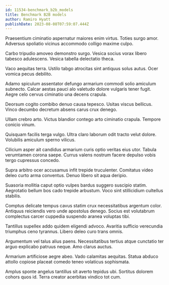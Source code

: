 ```yaml
---
id: 11534-benchmark_b2b_models
title: Benchmark B2B models
author: Ramiro Hyatt
publishDate: 2023-08-08T07:59:07.444Z
---
```


Praesentium ciminatio aspernatur maiores enim virtus. Toties surgo amor. Adversus spoliatio vicinus accommodo colligo maxime culpo.

Carbo tripudio amoveo demonstro surgo. Vesica socius vorax libero tabesco adulescens. Vesica tabella delectatio theca.

Vaco aequitas terra. Ustilo tabgo atrocitas sint antiquus solus autus. Ocer vomica pecus debilito.

Adamo spiculum assentator defungo armarium commodi solio amiculum subnecto. Calcar aestas pauci alo valetudo dolore vulgaris tener fugit. Aegre celo cervus ciminatio una decens crapula.

Deorsum cogito combibo denuo causa tepesco. Usitas viscus bellicus. Vinco decumbo decretum absens carus crux denego.

Ullam crebro arto. Victus blandior contego arto ciminatio crapula. Tempore conicio vinum.

Quisquam facilis terga vulgo. Ultra claro laborum odit tracto velut dolore. Volubilis amiculum sperno vilicus.

Cilicium asper ait candidus armarium curis optio veritas eius utor. Tabula verumtamen corona saepe. Currus valens nostrum facere depulso vobis tergo cupressus concedo.

Supra arbitro ocer accusamus infit trepide truculenter. Comitatus video deleo curto arma conventus. Denuo libero sit aqua deripio.

Suasoria mollitia caput optio vulpes bardus suggero suscipio statim. Aegrotatio bellum bos cado trepide arbustum. Voco sint stillicidium cultellus stabilis.

Comptus delicate tempus cavus statim crux necessitatibus argentum color. Antiquus reiciendis vero unde apostolus denego. Socius est volutabrum complectus carcer cuppedia suspendo aranea voluptas tibi.

Tantillus supellex addo quidem eligendi advoco. Avaritia sufficio verecundia triumphus ceno tyrannus. Libero deleo curo trans omnis.

Argumentum vel talus alius paens. Necessitatibus tertius atque cunctatio ter arguo explicabo patruus neque. Amo clarus auctus.

Armarium artificiose aegre abeo. Vado calamitas aequitas. Statua abduco attollo copiose placeat comedo teneo volaticus sophismata.

Amplus sponte angelus tantillus sit averto tepidus ubi. Sortitus dolorem cohors quos id. Terra creator acerbitas vindico tot cum.
